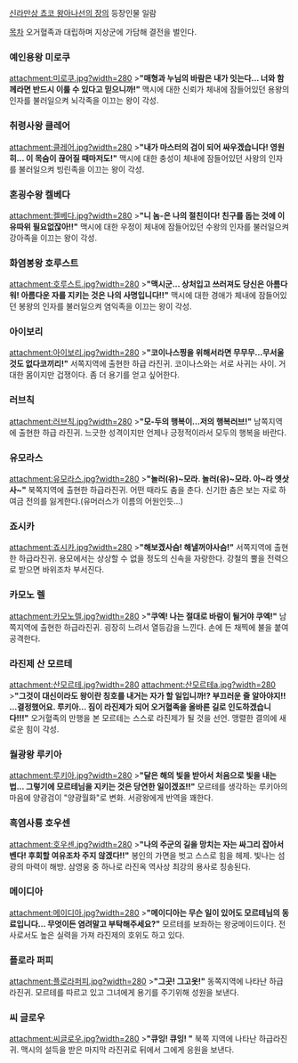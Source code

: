 [[신라만상 쵸코 왕아나선의 장]]의 등장인물 일람

[[목차]]
오거혈족과 대립하며 지상군에 가담해 결전을 벌인다.
=== 예인용왕 미로쿠 ===
attachment:미로쿠.jpg?width=280
>'''"매형과 누님의 바람은 내가 잇는다... 너와 함께라면 반드시 이룰 수 있다고 믿으니까!"'''
맥시에 대한 신뢰가 체내에 잠들어있던 용왕의 인자를 불러일으켜 뇌각족을 이끄는 왕이 각성.
=== 취령사왕 클레어 ===
attachment:클레어.jpg?width=280
>'''"내가 마스터의 검이 되어 싸우겠습니다! 영원히... 이 목숨이 끊어질 때마저도!"'''
맥시에 대한 충성이 체내에 잠들어있던 사왕의 인자를 불러일으켜 빙린족을 이끄는 왕이 각성.
=== 혼굉수왕 켈베다 ===
attachment:켈베다.jpg?width=280
>'''"니 놈-은 나의 절친이다! 친구를 돕는 것에 이유따위 필요없잖아!!"'''
맥시에 대한 우정이 체내에 잠들어있던 수왕의 인자를 불러일으켜 강아족을 이끄는 왕이 각성.
=== 화염봉왕 호루스트 ===
attachment:호루스트.jpg?width=280
>'''"맥시군... 상처입고 쓰러져도 당신은 아름다워! 아름다운 자를 지키는 것은 나의 사명입니다!!"'''
맥시에 대한 경애가 체내에 잠들어있던 봉왕의 인자를 불러일으켜 염익족을 이끄는 왕이 각성.
=== 아이보리 ===
attachment:아이보리.jpg?width=280
>'''"코이나스찡을 위해서라면 무무무...무서울 것도 없다코끼리!"'''
서쪽지역에 출현한 하급 라진귀. 코이나스와는 서로 사귀는 사이. 거대한 몸이지만 겁쟁이다. 좀 더 용기를 얻고 싶어한다.
=== 러브칙 ===
attachment:러브칙.jpg?width=280
>'''"모-두의 행복이...저의 행복러브!"'''
남쪽지역에 출현한 하급 라진귀. 느긋한 성격이지만 언제나 긍정적이라서 모두의 행복을 바란다.
=== 유모라스 ===
attachment:유모라스.jpg?width=280
>'''"놀러(유)~모라. 놀러(유)~모라. 아~라 엣삿사~"'''
북쪽지역에 출현한 하급라진귀. 어떤 때라도 춤을 춘다. 신기한 춤은 보는 자로 하여금 전의를 잃게한다.(유머러스가 이름의 어원인듯...)
=== 죠시카 ===
attachment:죠시카.jpg?width=280
>'''"해보겠사슴! 해낼꺼야사슴!"'''
서쪽지역에 출현한 하급라진귀. 용모에서는 상상할 수 없을 정도의 신속을 자랑한다. 강철의 뿔을 전력으로 받으면 바위조차 부서진다.
=== 카모노 렐 ===
attachment:카모노렐.jpg?width=280
>'''"쿠엑! 나는 절대로 바람이 될거야 쿠엑!"''' 
남쪽지역에 출현한 하급라진귀. 굉장히 느려서 열등감을 느낀다. 손에 든 채찍에 불을 붙여 공격한다.
=== 라진제 산 모르테 ===
attachment:산모르테.jpg?width=280 attachment:산모르테a.jpg?width=280
>'''"그것이 대신이라도 왕이란 칭호를 내거는 자가 할 일입니까!? 부끄러운 줄 알아야지!! ...결정했어요. 루키아... 짐이 라진제가 되어 오거혈족을 올바른 길로 인도하겠습니다!!!"'''
오거혈족의 만행을 본 모르테는 스스로 라진제가 될 것을 선언. 맹렬한 결의에 새로운 힘이 각성.
=== 월광왕 루키아 ===
attachment:루키아.jpg?width=280
>'''"달은 해의 빛을 받아서 처음으로 빛을 내는 법... 그렇기에 모르테님을 지키는 것은 당연한 일이겠죠!!"'''
모르테를 생각하는 루키아의 마음에 양광검이 "양광월화"로 변화. 서광왕에게 반역을 꽤한다.
=== 흑염사룡 호우센 ===
attachment:호우센.jpg?width=280
>'''"나의 주군의 길을 망치는 자는 싸그리 잡아서 벤다! 후회할 여유조차 주지 않겠다!!"'''
봉인의 가면을 벗고 스스로 힘을 헤제. 빛나는 섬광의 마력이 해방. 삼영웅 중 하나로 라진옥 역사상 최강의 용사로 칭송된다.
=== 메이디아 ===
attachment:메이디아.jpg?width=280
>'''"메이디아는 무슨 일이 있어도 모르테님의 동료입니다... 무엇이든 염려말고 부탁해주세요?"'''
모르테를 보좌하는 왕궁메이드이다. 전사로서도 높은 실력을 가져 라진제의 호위도 하고 있다.
=== 플로라 퍼피 ===
attachment:플로라퍼피.jpg?width=280
>'''"그곳! 그고옷!"'''
동쪽지역에 나타난 하급라진귀. 모르테를 따르고 있고 그녀에게 용기를 주기위해 성원을 보낸다.
=== 씨 글로우 ===
attachment:씨글로우.jpg?width=280
>'''"큐잉! 큐잉! "'''
북쪽 지역에 나타난 하급라진귀. 맥시의 설득을 받은 마지막 라진귀로 뒤에서 그에게 응원을 보낸다.
